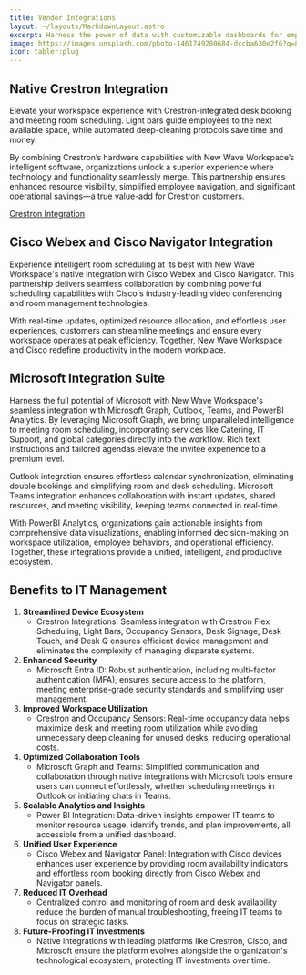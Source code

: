 ```yaml
---
title: Vendor Integrations
layout: ~/layouts/MarkdownLayout.astro
excerpt: Harness the power of data with customizable dashboards for employees and managers. Organize human and IoT data with Microsoft Graph intelligence for actionable insights. Make data-driven decisions that inspire innovation and optimize your hybrid workspace.
image: https://images.unsplash.com/photo-1461749280684-dccba630e2f6?q=80&w=3538&auto=format&fit=crop&ixlib=rb-4.0.3&ixid=M3wxMjA3fDB8MHxwaG90by1wYWdlfHx8fGVufDB8fHx8fA%3D%3D
icon: tabler:plug
---
```


## Native Crestron Integration

Elevate your workspace experience with Crestron-integrated desk booking and meeting room scheduling. Light bars guide employees to the next available space, while automated deep-cleaning protocols save time and money.

By combining Crestron’s hardware capabilities with New Wave Workspace’s intelligent software, organizations unlock a superior experience where technology and functionality seamlessly merge. This partnership ensures enhanced resource visibility, simplified employee navigation, and significant operational savings—a true value-add for Crestron customers.

<a href="/vendors/crestron" class="btn btn-primary text-white inline-flex items-center gap-1">Crestron Integration <Icon name="tabler:chevron-right" class="w-4 h-4" /></a>

## Cisco Webex and Cisco Navigator Integration

Experience intelligent room scheduling at its best with New Wave Workspace's native integration with Cisco Webex and Cisco Navigator. This partnership delivers seamless collaboration by combining powerful scheduling capabilities with Cisco's industry-leading video conferencing and room management technologies.

With real-time updates, optimized resource allocation, and effortless user experiences, customers can streamline meetings and ensure every workspace operates at peak efficiency. Together, New Wave Workspace and Cisco redefine productivity in the modern workplace.

## Microsoft Integration Suite

Harness the full potential of Microsoft with New Wave Workspace's seamless integration with Microsoft Graph, Outlook, Teams, and PowerBI Analytics. By leveraging Microsoft Graph, we bring unparalleled intelligence to meeting room scheduling, incorporating services like Catering, IT Support, and global categories directly into the workflow. Rich text instructions and tailored agendas elevate the invitee experience to a premium level.

Outlook integration ensures effortless calendar synchronization, eliminating double bookings and simplifying room and desk scheduling. Microsoft Teams integration enhances collaboration with instant updates, shared resources, and meeting visibility, keeping teams connected in real-time.

With PowerBI Analytics, organizations gain actionable insights from comprehensive data visualizations, enabling informed decision-making on workspace utilization, employee behaviors, and operational efficiency. Together, these integrations provide a unified, intelligent, and productive ecosystem.

## Benefits to IT Management

1. **Streamlined Device Ecosystem**
    - Crestron Integrations: Seamless integration with Crestron Flex Scheduling, Light Bars, Occupancy Sensors, Desk Signage, Desk Touch, and Desk Q ensures efficient device management and eliminates the complexity of managing disparate systems.
2. **Enhanced Security**
    - Microsoft Entra ID: Robust authentication, including multi-factor authentication (MFA), ensures secure access to the platform, meeting enterprise-grade security standards and simplifying user management.
3. **Improved Workspace Utilization**
    - Crestron and Occupancy Sensors: Real-time occupancy data helps maximize desk and meeting room utilization while avoiding unnecessary deep cleaning for unused desks, reducing operational costs.
4. **Optimized Collaboration Tools**
    - Microsoft Graph and Teams: Simplified communication and collaboration through native integrations with Microsoft tools ensure users can connect effortlessly, whether scheduling meetings in Outlook or initiating chats in Teams.
5. **Scalable Analytics and Insights**
    - Power BI Integration: Data-driven insights empower IT teams to monitor resource usage, identify trends, and plan improvements, all accessible from a unified dashboard.
6. **Unified User Experience**
    - Cisco Webex and Navigator Panel: Integration with Cisco devices enhances user experience by providing room availability indicators and effortless room booking directly from Cisco Webex and Navigator panels.
7. **Reduced IT Overhead**
    - Centralized control and monitoring of room and desk availability reduce the burden of manual troubleshooting, freeing IT teams to focus on strategic tasks.
8. **Future-Proofing IT Investments**
    - Native integrations with leading platforms like Crestron, Cisco, and Microsoft ensure the platform evolves alongside the organization's technological ecosystem, protecting IT investments over time.
